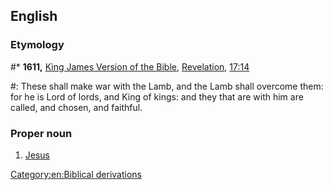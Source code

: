 ==English==

===Etymology===
#* '''1611,''' [[w:King James Version of the Bible|King James Version of the Bible]], [[w:Book of Revelation|Revelation]], [[s:Bible (King James)/Revelation#Chapter 17|17:14]]
#: These shall make war with the Lamb, and the Lamb shall overcome them: for he is Lord of lords, and King of kings: and they that are with him are called, and chosen, and faithful.
===Proper noun===
{{en-proper noun|sg=The [[Lord]] [[of]] [[Lord]]s}}

# {{Christianity}} [[Jesus]]

[[Category:en:Biblical derivations]]